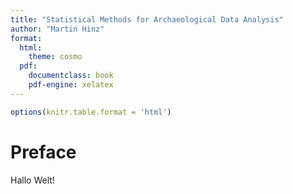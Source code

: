 ```yaml
---
title: "Statistical Methods for Archaeological Data Analysis"
author: "Martin Hinz"
format:
  html:
    theme: cosmo
  pdf:
    documentclass: book
    pdf-engine: xelatex
---
```


```r
options(knitr.table.format = 'html')
```

# Preface

Hallo Welt!
